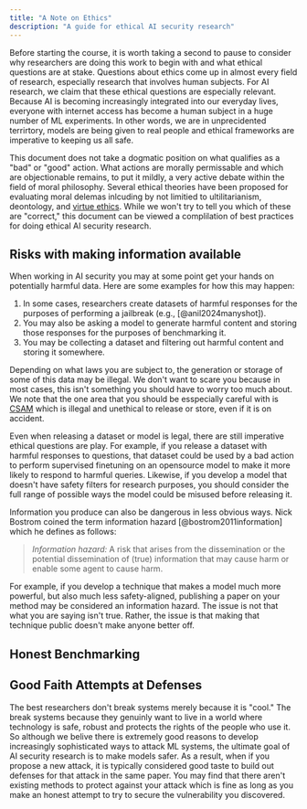 ```yaml
---
title: "A Note on Ethics"
description: "A guide for ethical AI security research"
---
```


Before starting the course, it is worth taking a second to pause to consider why researchers are doing
this work to begin with and what ethical questions are at stake. Questions about ethics come up
in almost every field of research, especially research that involves human subjects. For AI research,
we claim that these ethical questions are especially relevant. Because AI is becoming increasingly integrated
into our everyday lives, everyone with internet access has become a human subject in a huge number of ML experiments.
In other words, we are in unprecidented terrirtory, models are being given to real people
and ethical frameworks are imperative to keeping us all safe.

This document does not take a dogmatic position on what qualifies as a "bad" or "good" action.
What actions are morally permissable and which are objectionable remains, to put it mildly,
a very active debate within the field of moral philosophy. Several ethical theories have been proposed
for evaluating moral delemas inlcuding by not limitied to ultilitarianism, deontology, and [virtue ethics](https://en.wikipedia.org/wiki/Virtue_ethics).
While we won't try to tell you which of these are "correct," this document can be viewed a complilation of best
practices for doing ethical AI security research.

## Risks with making information available

When working in AI security you may at some point get your hands on potentially harmful
data. Here are some examples for how this may happen:

1. In some cases, researchers create datasets of harmful responses for the purposes of performing a jailbreak (e.g., [@anil2024manyshot]).
2. You may also be asking a model to generate harmful content and storing those responses for the purposes of benchmarking it.
3. You may be collecting a dataset and filtering out harmful content and storing it somewhere.

Depending on what laws you are subject to, the generation or storage of some of this data may be
illegal. We don't want to scare you because in most cases, this isn't something you should have to worry too much about. We note
that the one area that you should be esspecially careful with is [CSAM](https://www.justice.gov/d9/2023-06/child_sexual_abuse_material_2.pdf)
which is illegal and unethical to release or store, even if it is on accident.

Even when releasing a dataset or model is legal, there are still imperative ethical questions are play.
For example, if you release a dataset with harmful responses to questions, that dataset
could be used by a bad action to perform supervised finetuning on an opensource model
to make it more likely to respond to harmful queries. Likewise, if you develop a model
that doesn't have safety filters for research purposes, you should consider the full range
of possible ways the model could be misused before releasing it.

Information you produce can also be dangerous in less obvious ways. Nick Bostrom
coined the term information hazard [@bostrom2011information] which he defines as follows:

> _Information hazard:_ A risk that arises from the dissemination or the potential
> dissemination of (true) information that may cause harm or enable some agent to cause
> harm.

For example, if you develop a technique that makes a model much more powerful, but also much
less safety-aligned, publishing a paper on your method may be considered an information hazard.
The issue is not that what you are saying isn't true. Rather, the issue is that making that
technique public doesn't make anyone better off.

## Honest Benchmarking

## Good Faith Attempts at Defenses

The best researchers don't break systems merely because it is "cool." The break systems
because they genuinly want to live in a world where technology is safe, robust and protects
the rights of the people who use it. So although we belive there is extremely good reasons to develop increasingly sophisticated ways to attack ML systems, the ultimate goal of
AI security research is to make models safer. As a result, when if you propose a new
attack, it is typically considered good taste to build out defenses for that attack in the same
paper. You may find that there aren't existing methods to protect against your attack which
is fine as long as you make an honest attempt to try to secure the vulnerability you discovered.
